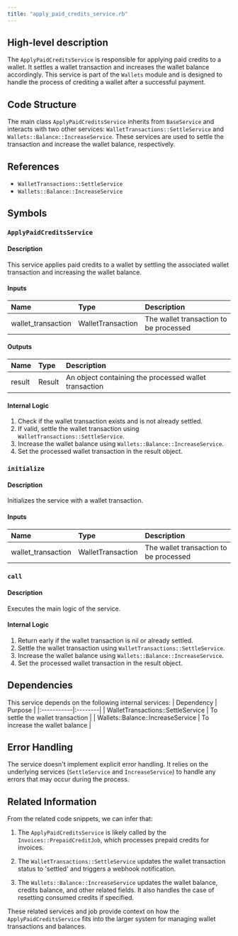 ```yaml
---
title: "apply_paid_credits_service.rb"
---
```


## High-level description
The `ApplyPaidCreditsService` is responsible for applying paid credits to a wallet. It settles a wallet transaction and increases the wallet balance accordingly. This service is part of the `Wallets` module and is designed to handle the process of crediting a wallet after a successful payment.

## Code Structure
The main class `ApplyPaidCreditsService` inherits from `BaseService` and interacts with two other services: `WalletTransactions::SettleService` and `Wallets::Balance::IncreaseService`. These services are used to settle the transaction and increase the wallet balance, respectively.

## References
- `WalletTransactions::SettleService`
- `Wallets::Balance::IncreaseService`

## Symbols

### `ApplyPaidCreditsService`
#### Description
This service applies paid credits to a wallet by settling the associated wallet transaction and increasing the wallet balance.

#### Inputs
| Name | Type | Description |
|:-----|:-----|:------------|
| wallet_transaction | WalletTransaction | The wallet transaction to be processed |

#### Outputs
| Name | Type | Description |
|:-----|:-----|:------------|
| result | Result | An object containing the processed wallet transaction |

#### Internal Logic
1. Check if the wallet transaction exists and is not already settled.
2. If valid, settle the wallet transaction using `WalletTransactions::SettleService`.
3. Increase the wallet balance using `Wallets::Balance::IncreaseService`.
4. Set the processed wallet transaction in the result object.

### `initialize`
#### Description
Initializes the service with a wallet transaction.

#### Inputs
| Name | Type | Description |
|:-----|:-----|:------------|
| wallet_transaction | WalletTransaction | The wallet transaction to be processed |

### `call`
#### Description
Executes the main logic of the service.

#### Internal Logic
1. Return early if the wallet transaction is nil or already settled.
2. Settle the wallet transaction using `WalletTransactions::SettleService`.
3. Increase the wallet balance using `Wallets::Balance::IncreaseService`.
4. Set the processed wallet transaction in the result object.

## Dependencies
This service depends on the following internal services:
| Dependency | Purpose |
|:-----------|:--------|
| WalletTransactions::SettleService | To settle the wallet transaction |
| Wallets::Balance::IncreaseService | To increase the wallet balance |

## Error Handling
The service doesn't implement explicit error handling. It relies on the underlying services (`SettleService` and `IncreaseService`) to handle any errors that may occur during the process.

## Related Information
From the related code snippets, we can infer that:

1. The `ApplyPaidCreditsService` is likely called by the `Invoices::PrepaidCreditJob`, which processes prepaid credits for invoices.

2. The `WalletTransactions::SettleService` updates the wallet transaction status to 'settled' and triggers a webhook notification.

3. The `Wallets::Balance::IncreaseService` updates the wallet balance, credits balance, and other related fields. It also handles the case of resetting consumed credits if specified.

These related services and job provide context on how the `ApplyPaidCreditsService` fits into the larger system for managing wallet transactions and balances.